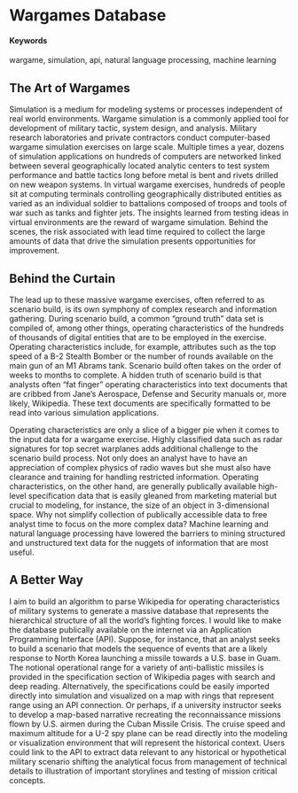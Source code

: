 # Wargames Database {#WargamesAPI}

#### Keywords

wargame, simulation, api, natural language processing, machine learning

## The Art of Wargames

Simulation is a medium for modeling systems or processes independent of real world environments. Wargame simulation is a commonly applied tool for development of military tactic, system design, and analysis. Military research laboratories and private contractors conduct computer-based wargame simulation exercises on large scale. Multiple times a year, dozens of simulation applications on hundreds of computers are networked linked between several geographically located analytic centers to test system performance and battle tactics long before metal is bent and rivets drilled on new weapon systems. In virtual wargame exercises, hundreds of people sit at computing terminals controlling geographically distributed entities as varied as an individual soldier to battalions composed of troops and tools of war such as tanks and fighter jets. The insights learned from testing ideas in virtual environments are the reward of wargame simulation. Behind the scenes, the risk associated with lead time required to collect the large amounts of data that drive the simulation presents opportunities for improvement.

## Behind the Curtain

The lead up to these massive wargame exercises, often referred to as scenario build, is its own symphony of complex research and information gathering. During scenario build, a common “ground truth” data set is compiled of, among other things, operating characteristics of the hundreds of thousands of digital entities that are to be employed in the exercise. Operating characteristics include, for example, attributes such as the top speed of a B-2 Stealth Bomber or the number of rounds available on the main gun of an M1 Abrams tank. Scenario build often takes on the order of weeks to months to complete. A hidden truth of scenario build is that analysts often “fat finger” operating characteristics into text documents that are cribbed from Jane’s Aerospace, Defense and Security manuals or, more likely, Wikipedia. These text documents are specifically formatted to be read into various simulation applications. 

Operating characteristics are only a slice of a bigger pie when it comes to the input data for a wargame exercise. Highly classified data such as radar signatures for top secret warplanes adds additional challenge to the scenario build process. Not only does an analyst have to have an appreciation of complex physics of radio waves but she must also have clearance and training for handling restricted information. Operating characteristics, on the other hand, are generally publically available high-level specification data that is easily gleaned from marketing material but crucial to modeling, for instance, the size of an object in 3-dimensional space. Why not simplify collection of publically accessible data to free analyst time to focus on the more complex data? Machine learning and natural language processing have lowered the barriers to mining structured and unstructured text data for the nuggets of information that are most useful.

## A Better Way

I aim to build an algorithm to parse Wikipedia for operating characteristics of military systems to generate a massive database that represents the hierarchical structure of all the world’s fighting forces. I would like to make the database publically available on the internet via an Application Programming Interface (API). Suppose, for instance, that an analyst seeks to build a scenario that models the sequence of events that are a likely response to North Korea launching a missile towards a U.S. base in Guam. The notional operational range for a variety of anti-ballistic missiles is provided in the specification section of Wikipedia pages with search and deep reading. Alternatively, the specifications could be easily imported directly into simulation and visualized on a map with rings that represent range using an API connection. Or perhaps, if a university instructor seeks to develop a map-based narrative recreating the reconnaissance missions flown by U.S. airmen during the Cuban Missile Crisis. The cruise speed and maximum altitude for a U-2 spy plane can be read directly into the modeling or visualization environment that will represent the historical context. Users could link to the API to extract data relevant to any historical or hypothetical military scenario shifting the analytical focus from management of technical details to illustration of important storylines and testing of mission critical concepts.

